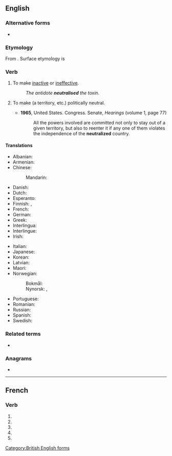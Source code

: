 {{also|neutralisé}}
==English==

===Alternative forms===
* {{l|en|neutralize}} {{qualifier|American}}

===Etymology===
From {{etyl|fr|en}} {{m|fr|neutraliser}}. Surface etymology is {{suffix|neutral|ise|lang=en}}

===Verb===
{{en-verb|neutralis}}

# {{lb|en|transitive}} To make [[inactive]] or [[ineffective]].
#: ''The antidote '''neutralised''' the toxin.''
# {{lb|en|transitive}} To make (a territory, etc.) politically neutral.
#* '''1965''', United States. Congress. Senate, ''Hearings'' (volume 1, page 77)
#*: All the powers involved are committed not only to stay out of a given territory, but also to reenter it if any one of them violates the independence of the '''neutralized''' country.

====Translations====
{{trans-top|to make inactive or ineffective}}
* Albanian: {{t+|sq|asnjanësoj}}
* Armenian: {{t+|hy|չեզոքացնել|sc=Armn}}
* Chinese:
*: Mandarin: {{t+|cmn|中和|tr=zhōnghé|sc=Hani}}
* Danish: {{t|da|neutralisere}}
* Dutch: {{t+|nl|neutraliseren}}
* Esperanto: {{t|eo|neŭtraligi}}
* Finnish: {{t+|fi|neutraloida}}, {{t+|fi|neutralisoida}}
* French: {{t+|fr|neutraliser}}
* German: {{t+|de|neutralisieren}}
* Greek: {{t+|el|εξουδετερώνω}}
* Interlingua: {{t|ia|neutralisar}}
* Interlingue: {{t|ie|neutralisar}}
* Irish: {{t|ga|neodraigh}}
{{trans-mid}}
* Italian: {{t+|it|neutralizzare}}
* Japanese: {{t+|ja|中和|tr=ちゅうわする, chūwa suru|alt=中和する}}
* Korean: {{t|ko|중화하다}}
* Latvian: {{t|lv|neitralizēt|sc=Cyrl}}
* Maori: {{t|mi|whakangū}}
* Norwegian:
*: Bokmål: {{t|nb|nøytralisere}}
*: Nynorsk: {{t|nn|nøytralisere}}, {{t|nn|nøytralisera}}
* Portuguese: {{t+|pt|neutralizar}}
* Romanian: {{t+|ro|neutraliza}}
* Russian: {{t+|ru|нейтрализова́ть|impf|pf}}
* Spanish: {{t+|es|neutralizar}}
* Swedish: {{t+|sv|neutralisera}}
{{trans-bottom}}

===Related terms===
* {{l|en|neutralisation}}

[[Category:British English forms]]

===Anagrams===
* {{anagrams|en|laurestine|lineatures|reinsulate}}

----

==French==

===Verb===
{{fr-verb-form}}

# {{inflection of|neutraliser||1|s|pres|indc|lang=fr}}
# {{inflection of|neutraliser||3|s|pres|indc|lang=fr}}
# {{inflection of|neutraliser||1|s|pres|subj|lang=fr}}
# {{inflection of|neutraliser||1|s|pres|subj|lang=fr}}
# {{inflection of|neutraliser||2|s|impr|lang=fr}}